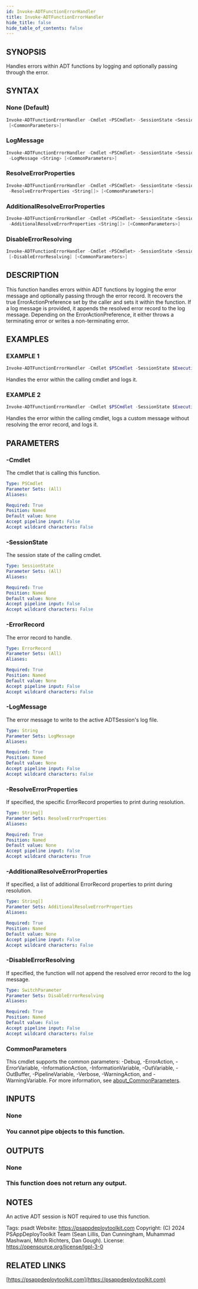 ```yaml
---
id: Invoke-ADTFunctionErrorHandler
title: Invoke-ADTFunctionErrorHandler
hide_title: false
hide_table_of_contents: false
---
```


## SYNOPSIS

Handles errors within ADT functions by logging and optionally passing through the error.

## SYNTAX

### None (Default)

```powershell
Invoke-ADTFunctionErrorHandler -Cmdlet <PSCmdlet> -SessionState <SessionState> -ErrorRecord <ErrorRecord>
 [<CommonParameters>]
```

### LogMessage

```powershell
Invoke-ADTFunctionErrorHandler -Cmdlet <PSCmdlet> -SessionState <SessionState> -ErrorRecord <ErrorRecord>
 -LogMessage <String> [<CommonParameters>]
```

### ResolveErrorProperties

```powershell
Invoke-ADTFunctionErrorHandler -Cmdlet <PSCmdlet> -SessionState <SessionState> -ErrorRecord <ErrorRecord>
 -ResolveErrorProperties <String[]> [<CommonParameters>]
```

### AdditionalResolveErrorProperties

```powershell
Invoke-ADTFunctionErrorHandler -Cmdlet <PSCmdlet> -SessionState <SessionState> -ErrorRecord <ErrorRecord>
 -AdditionalResolveErrorProperties <String[]> [<CommonParameters>]
```

### DisableErrorResolving

```powershell
Invoke-ADTFunctionErrorHandler -Cmdlet <PSCmdlet> -SessionState <SessionState> -ErrorRecord <ErrorRecord>
 [-DisableErrorResolving] [<CommonParameters>]
```

## DESCRIPTION

This function handles errors within ADT functions by logging the error message and optionally passing through the error record.
It recovers the true ErrorActionPreference set by the caller and sets it within the function.
If a log message is provided, it appends the resolved error record to the log message.
Depending on the ErrorActionPreference, it either throws a terminating error or writes a non-terminating error.

## EXAMPLES

### EXAMPLE 1

```powershell
Invoke-ADTFunctionErrorHandler -Cmdlet $PSCmdlet -SessionState $ExecutionContext.SessionState -ErrorRecord $_
```

Handles the error within the calling cmdlet and logs it.

### EXAMPLE 2

```powershell
Invoke-ADTFunctionErrorHandler -Cmdlet $PSCmdlet -SessionState $ExecutionContext.SessionState -ErrorRecord $_ -LogMessage "An error occurred" -DisableErrorResolving
```

Handles the error within the calling cmdlet, logs a custom message without resolving the error record, and logs it.

## PARAMETERS

### -Cmdlet

The cmdlet that is calling this function.

```yaml
Type: PSCmdlet
Parameter Sets: (All)
Aliases:

Required: True
Position: Named
Default value: None
Accept pipeline input: False
Accept wildcard characters: False
```

### -SessionState

The session state of the calling cmdlet.

```yaml
Type: SessionState
Parameter Sets: (All)
Aliases:

Required: True
Position: Named
Default value: None
Accept pipeline input: False
Accept wildcard characters: False
```

### -ErrorRecord

The error record to handle.

```yaml
Type: ErrorRecord
Parameter Sets: (All)
Aliases:

Required: True
Position: Named
Default value: None
Accept pipeline input: False
Accept wildcard characters: False
```

### -LogMessage

The error message to write to the active ADTSession's log file.

```yaml
Type: String
Parameter Sets: LogMessage
Aliases:

Required: True
Position: Named
Default value: None
Accept pipeline input: False
Accept wildcard characters: False
```

### -ResolveErrorProperties

If specified, the specific ErrorRecord properties to print during resolution.

```yaml
Type: String[]
Parameter Sets: ResolveErrorProperties
Aliases:

Required: True
Position: Named
Default value: None
Accept pipeline input: False
Accept wildcard characters: True
```

### -AdditionalResolveErrorProperties

If specified, a list of additional ErrorRecord properties to print during resolution.

```yaml
Type: String[]
Parameter Sets: AdditionalResolveErrorProperties
Aliases:

Required: True
Position: Named
Default value: None
Accept pipeline input: False
Accept wildcard characters: False
```

### -DisableErrorResolving

If specified, the function will not append the resolved error record to the log message.

```yaml
Type: SwitchParameter
Parameter Sets: DisableErrorResolving
Aliases:

Required: True
Position: Named
Default value: False
Accept pipeline input: False
Accept wildcard characters: False
```

### CommonParameters

This cmdlet supports the common parameters: -Debug, -ErrorAction, -ErrorVariable, -InformationAction, -InformationVariable, -OutVariable, -OutBuffer, -PipelineVariable, -Verbose, -WarningAction, and -WarningVariable. For more information, see [about_CommonParameters](http://go.microsoft.com/fwlink/?LinkID=113216).

## INPUTS

### None

### You cannot pipe objects to this function.
## OUTPUTS

### None

### This function does not return any output.
## NOTES
An active ADT session is NOT required to use this function.

Tags: psadt
Website: https://psappdeploytoolkit.com
Copyright: (C) 2024 PSAppDeployToolkit Team (Sean Lillis, Dan Cunningham, Muhammad Mashwani, Mitch Richters, Dan Gough).
License: https://opensource.org/license/lgpl-3-0

## RELATED LINKS

[https://psappdeploytoolkit.com](https://psappdeploytoolkit.com)
